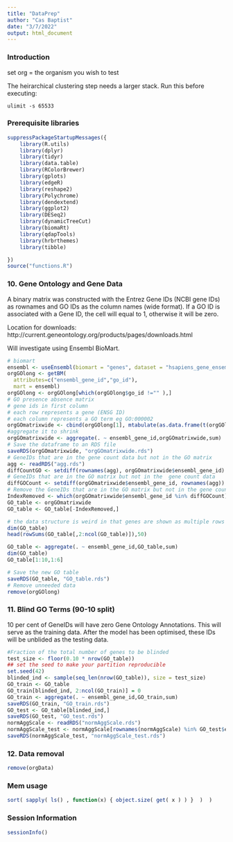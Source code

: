 ```yaml
---
title: "DataPrep"
author: "Cas Baptist"
date: "3/7/2022"
output: html_document
---
```


### Introduction

set org = the organism you wish to test

The heirarchical clustering step needs a larger stack. Run this before executing:

`
ulimit -s 65533
`

### Prerequisite libraries

```r
suppressPackageStartupMessages({
    library(R.utils)
    library(dplyr)
    library(tidyr)
    library(data.table)
    library(RColorBrewer)
    library(gplots)
    library(edgeR)
    library(reshape2)
    library(Polychrome)
    library(dendextend)
    library(ggplot2)
    library(DESeq2)
    library(dynamicTreeCut)
    library(biomaRt)
    library(qdapTools)
    library(hrbrthemes)
    library(tibble)

})
source("functions.R")
```

### 10. Gene Ontology and Gene Data 

A binary matrix was constructed with the Entrez Gene IDs (NCBI gene IDs) as rownames and GO
IDs as the column names (wide format).
If a GO ID is associated with a Gene ID, the cell will equal to 1, otherwise it will be zero. 

Location for downloads: http://current.geneontology.org/products/pages/downloads.html

Will investigate using Ensembl BioMart.

```r
# biomart
ensembl <- useEnsembl(biomart = "genes", dataset = "hsapiens_gene_ensembl")
orgGOlong <- getBM(
  attributes=c("ensembl_gene_id","go_id"), 
  mart = ensembl)
orgGOlong <- orgGOlong[which(orgGOlong$go_id !="" ),]
# GO presence absence matrix
# gene ids in first column
# each row represents a gene (ENSG ID)
# each column represents a GO term eg GO:000002
orgGOmatrixwide <- cbind(orgGOlong[1], mtabulate(as.data.frame(t(orgGOlong[-1]))))
#aggregate it to shrink
orgGOmatrixwide <- aggregate(. ~ ensembl_gene_id,orgGOmatrixwide,sum)
# Save the dataframe to an RDS file
saveRDS(orgGOmatrixwide, "orgGOmatrixwide.rds")
# GeneIDs that are in the gene count data but not in the GO matrix
agg <- readRDS("agg.rds")
diffCountGO <- setdiff(rownames(agg), orgGOmatrixwide$ensembl_gene_id)
# GeneIDs that are in the GO matrix but not in the  gene count data
diffGOCount <- setdiff(orgGOmatrixwide$ensembl_gene_id, rownames(agg))
# Remove the GeneIDs that are in the GO matrix but not in the gene count data
IndexRemoved <- which(orgGOmatrixwide$ensembl_gene_id %in% diffGOCount)
GO_table <- orgGOmatrixwide
GO_table <- GO_table[-IndexRemoved,]

# the data structure is weird in that genes are shown as multiple rows
dim(GO_table)
head(rowSums(GO_table[,2:ncol(GO_table)]),50)

GO_table <- aggregate(. ~ ensembl_gene_id,GO_table,sum)
dim(GO_table)
GO_table[1:10,1:6]

# Save the new GO table
saveRDS(GO_table, "GO_table.rds")
# Remove unneeded data
remove(orgGOlong)

```

### 11. Blind GO Terms (90-10 split)

10 per cent of GeneIDs will have zero Gene Ontology Annotations. This will serve as the training data.
After the model has been optimised, these IDs will be unblided as the testing data.

```r
#Fraction of the total number of genes to be blinded
test_size <- floor(0.10 * nrow(GO_table))
## set the seed to make your partition reproducible
set.seed(42)
blinded_ind <- sample(seq_len(nrow(GO_table)), size = test_size)
GO_train <- GO_table
GO_train[blinded_ind, 2:ncol(GO_train)] = 0
GO_train <- aggregate(. ~ ensembl_gene_id,GO_train,sum)
saveRDS(GO_train, "GO_train.rds")
GO_test <- GO_table[blinded_ind,]
saveRDS(GO_test, "GO_test.rds")
normAggScale <- readRDS("normAggScale.rds")
normAggScale_test <- normAggScale[rownames(normAggScale) %in% GO_test$ensembl_gene_id,]
saveRDS(normAggScale_test, "normAggScale_test.rds")
```

### 12. Data removal

```r
remove(orgData)
```

### Mem usage

```r
sort( sapply( ls() , function(x) { object.size( get( x ) ) }  )  )
```

### Session Information 

```r
sessionInfo()
```
